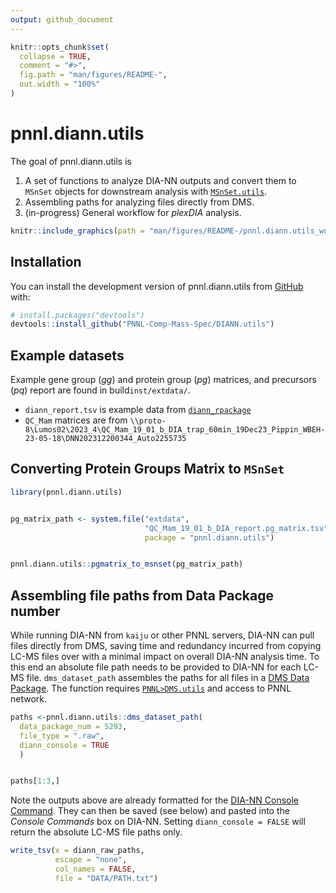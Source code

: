 ```yaml
---
output: github_document
---
```


<!-- README.md is generated from README.Rmd. Please edit that file -->

```r
knitr::opts_chunk$set(
  collapse = TRUE,
  comment = "#>",
  fig.path = "man/figures/README-",
  out.width = "100%"
)
```

# pnnl.diann.utils

<!-- badges: start -->
<!-- badges: end -->

The goal of pnnl.diann.utils is 

  1. A set of functions to analyze DIA-NN outputs and convert them to `MSnSet` objects for downstream analysis with [`MSnSet.utils`](https://github.com/PNNL-Comp-Mass-Spec/MSnSet.utils).
  2. Assembling paths for analyzing files directly from DMS.
  3. (in-progress) General workflow for *plexDIA* analysis. 
  
```r
knitr::include_graphics(path = "man/figures/README-/pnnl.diann.utils_workflow_DARK.png")
```

## Installation

You can install the development version of pnnl.diann.utils from [GitHub](https://github.com/) with:

``` r
# install.packages("devtools")
devtools::install_github("PNNL-Comp-Mass-Spec/DIANN.utils")
```

## Example datasets

Example gene group (*gg*) and protein group (*pg*) matrices, and precursors (*pq*) report are found in build`inst/extdata/`. 

  - `diann_report.tsv` is example data from [`diann_rpackage`](https://github.com/vdemichev/diann-rpackage)
  - `QC_Mam` matrices are from `\\proto-8\Lumos02\2023_4\QC_Mam_19_01_b_DIA_trap_60min_19Dec23_Pippin_WBEH-23-05-18\DNN202312200344_Auto2255735`



## Converting Protein Groups Matrix to `MSnSet`


```r
library(pnnl.diann.utils)


pg_matrix_path <- system.file("extdata",
                              "QC_Mam_19_01_b_DIA_report.pg_matrix.tsv",
                              package = "pnnl.diann.utils")


pnnl.diann.utils::pgmatrix_to_msnset(pg_matrix_path)
```
## Assembling file paths from Data Package number

While running DIA-NN from `kaiju` or other PNNL servers, DIA-NN can pull files directly from DMS, saving time and redundancy incurred from copying LC-MS files over with a minimal impact on overall DIA-NN analysis time. To this end an absolute file path needs to be provided to DIA-NN for each LC-MS file. `dms_dataset_path` assembles the paths for all files in a [DMS Data Package](https://prismwiki.pnl.gov/wiki/Data_Package). The function requires [`PNNL>DMS.utils`](https://github.com/PNNL-Comp-Mass-Spec/PNNL.DMS.utils) and access to PNNL network. 

```r
paths <-pnnl.diann.utils::dms_dataset_path(
  data_package_num = 5293,
  file_type = ".raw",
  diann_console = TRUE
  )


paths[1:3,]


```

Note the outputs above are already formatted for the  [DIA-NN Console Command](https://github.com/vdemichev/DiaNN?tab=readme-ov-file#command-line-reference). They can then be saved (see below) and pasted into the *Console Commands* box on DIA-NN. Setting `diann_console = FALSE` will return the absolute LC-MS file paths only. 

```r

write_tsv(x = diann_raw_paths,
          escape = "none",
          col_names = FALSE, 
          file = "DATA/PATH.txt")

```

